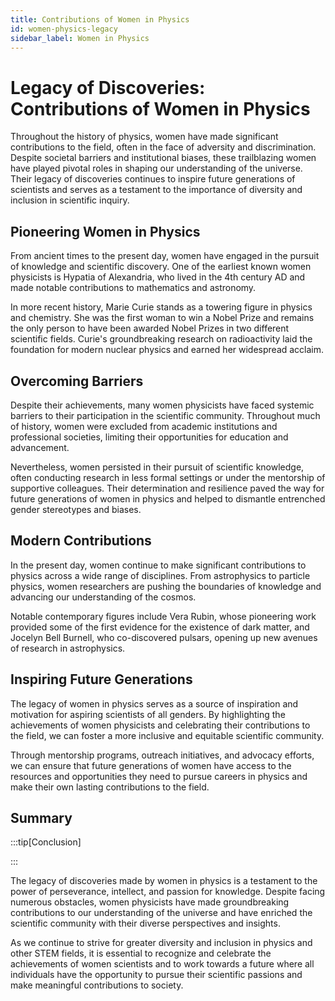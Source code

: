 ```yaml
---
title: Contributions of Women in Physics
id: women-physics-legacy
sidebar_label: Women in Physics
---
```


# Legacy of Discoveries: Contributions of Women in Physics

Throughout the history of physics, women have made significant contributions to the field, often in the face of adversity and discrimination. Despite societal barriers and institutional biases, these trailblazing women have played pivotal roles in shaping our understanding of the universe. Their legacy of discoveries continues to inspire future generations of scientists and serves as a testament to the importance of diversity and inclusion in scientific inquiry.

## Pioneering Women in Physics

From ancient times to the present day, women have engaged in the pursuit of knowledge and scientific discovery. One of the earliest known women physicists is Hypatia of Alexandria, who lived in the 4th century AD and made notable contributions to mathematics and astronomy.

In more recent history, Marie Curie stands as a towering figure in physics and chemistry. She was the first woman to win a Nobel Prize and remains the only person to have been awarded Nobel Prizes in two different scientific fields. Curie's groundbreaking research on radioactivity laid the foundation for modern nuclear physics and earned her widespread acclaim.

## Overcoming Barriers

Despite their achievements, many women physicists have faced systemic barriers to their participation in the scientific community. Throughout much of history, women were excluded from academic institutions and professional societies, limiting their opportunities for education and advancement.

Nevertheless, women persisted in their pursuit of scientific knowledge, often conducting research in less formal settings or under the mentorship of supportive colleagues. Their determination and resilience paved the way for future generations of women in physics and helped to dismantle entrenched gender stereotypes and biases.

## Modern Contributions

In the present day, women continue to make significant contributions to physics across a wide range of disciplines. From astrophysics to particle physics, women researchers are pushing the boundaries of knowledge and advancing our understanding of the cosmos.

Notable contemporary figures include Vera Rubin, whose pioneering work provided some of the first evidence for the existence of dark matter, and Jocelyn Bell Burnell, who co-discovered pulsars, opening up new avenues of research in astrophysics.

## Inspiring Future Generations

The legacy of women in physics serves as a source of inspiration and motivation for aspiring scientists of all genders. By highlighting the achievements of women physicists and celebrating their contributions to the field, we can foster a more inclusive and equitable scientific community.

Through mentorship programs, outreach initiatives, and advocacy efforts, we can ensure that future generations of women have access to the resources and opportunities they need to pursue careers in physics and make their own lasting contributions to the field.

## Summary

:::tip[Conclusion]

:::


The legacy of discoveries made by women in physics is a testament to the power of perseverance, intellect, and passion for knowledge. Despite facing numerous obstacles, women physicists have made groundbreaking contributions to our understanding of the universe and have enriched the scientific community with their diverse perspectives and insights.

As we continue to strive for greater diversity and inclusion in physics and other STEM fields, it is essential to recognize and celebrate the achievements of women scientists and to work towards a future where all individuals have the opportunity to pursue their scientific passions and make meaningful contributions to society.